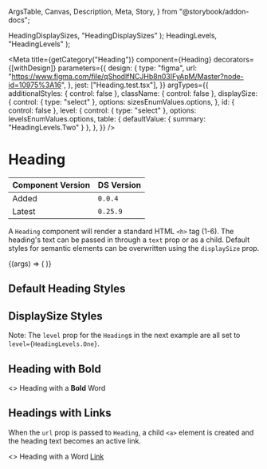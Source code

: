   ArgsTable,
  Canvas,
  Description,
  Meta,
  Story,
} from "@storybook/addon-docs";


  HeadingDisplaySizes,
  "HeadingDisplaySizes"
);
  HeadingLevels,
  "HeadingLevels"
);

<Meta
  title={getCategory("Heading")}
  component={Heading}
  decorators={[withDesign]}
  parameters={{
    design: {
      type: "figma",
      url: "https://www.figma.com/file/qShodlfNCJHb8n03IFyApM/Master?node-id=10975%3A16",
    },
    jest: ["Heading.test.tsx"],
  }}
  argTypes={{
    additionalStyles: { control: false },
    className: { control: false },
    displaySize: {
      control: { type: "select" },
      options: sizesEnumValues.options,
    },
    id: { control: false },
    level: {
      control: { type: "select" },
      options: levelsEnumValues.options,
      table: { defaultValue: { summary: "HeadingLevels.Two" } },
    },
  }}
/>

# Heading

| Component Version | DS Version |
| ----------------- | ---------- |
| Added             | `0.0.4`    |
| Latest            | `0.25.9`   |

<Description of={Heading} />

A `Heading` component will render a standard HTML `<h>` tag (1-6). The heading's
text can be passed in through a `text` prop or as a child. Default styles for
semantic elements can be overwritten using the `displaySize` prop.

<Canvas withToolbar>
  <Story
    name="Heading with Controls"
    args={{
      additionalStyles: undefined,
      className: undefined,
      displaySize: undefined,
      id: "heading-id",
      level: "HeadingLevels.Two",
      text: "Default Heading",
      url: undefined,
      urlClass: undefined,
    }}
  >
    {(args) => (
      <Heading
        {...args}
        displaySize={
          args.displaySize && sizesEnumValues.getValue(args.displaySize)
        }
        level={levelsEnumValues.getValue(args.level)}
      />
    )}
  </Story>
</Canvas>

<ArgsTable story="Heading with Controls" />

## Default Heading Styles

<Canvas>
  <Story name="Default Heading Styles">
    <div>
      <Heading
        id="heading-one"
        level={HeadingLevels.One}
        text="<h1> Heading 1 - HeadingLevels.One"
      />
      <Heading
        id="heading-two"
        level={HeadingLevels.Two}
        text="<h2> Heading 2 - HeadingLevels.Two"
      />
      <Heading
        id="heading-three"
        level={HeadingLevels.Three}
        text="<h3> Heading 3 - HeadingLevels.Three"
      />
      <Heading
        id="heading-four"
        level={HeadingLevels.Four}
        text="<h4> Heading 4 - HeadingLevels.Four"
      />
      <Heading
        id="heading-five"
        level={HeadingLevels.Five}
        text="<h5> Heading 5 - HeadingLevels.Five"
      />
      <Heading
        id="heading-six"
        level={HeadingLevels.Six}
        text="<h6> Heading 6 - HeadingLevels.Six"
      />
    </div>
  </Story>
</Canvas>

## DisplaySize Styles

Note: The `level` prop for the `Heading`s in the next example are all set to
`level={HeadingLevels.One}`.

<Canvas>
  <Story name="DisplaySize Styles">
    <div>
      <Heading
        id="heading-primary"
        level={HeadingLevels.One}
        displaySize={HeadingDisplaySizes.Primary}
        text="<h1> HeadingDisplaySizes.Primary"
      />
      <Heading
        id="heading-secondary"
        level={HeadingLevels.One}
        displaySize={HeadingDisplaySizes.Secondary}
        text="<h1> HeadingDisplaySizes.Secondary"
      />
      <Heading
        id="heading-tertiary"
        level={HeadingLevels.One}
        displaySize={HeadingDisplaySizes.Tertiary}
        text="<h1> HeadingDisplaySizes.Tertiary"
      />
      <Heading
        id="heading-callout"
        level={HeadingLevels.One}
        displaySize={HeadingDisplaySizes.Callout}
        text="<h1> HeadingDisplaySizes.Callout"
      />
    </div>
  </Story>
</Canvas>

## Heading with Bold

<Canvas>
  <Story name="Heading with Bold">
    <Heading id="headingWithBold" level={HeadingLevels.One}>
      <>
        Heading with a <b>Bold</b> Word
      </>
    </Heading>
  </Story>
</Canvas>

## Headings with Links

When the `url` prop is passed to `Heading`, a child `<a>` element is created and the heading text becomes an active link.

<Canvas>
  <Story name="Headings with Links">
    <Heading
      id="heading-with-link-url"
      level={HeadingLevels.Two}
      text="Heading with URL Props"
      url="http://apple.com"
      urlClass="special-link"
    />
    <Heading id="heading-with-link-child" level={HeadingLevels.Two}>
      <>
        Heading with a Word <a href="#hello">Link</a>
      </>
    </Heading>
  </Story>
</Canvas>
